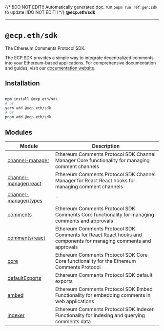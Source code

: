 {/*
  !!DO NOT EDIT!!
  Automatically generated doc.
  run `pnpm run ref:gen:sdk` to update
  !!DO NOT EDIT!!
*/}
**@ecp.eth/sdk**

***

# `@ecp.eth/sdk`

The Ethereum Comments Protocol SDK.

The ECP SDK provides a simple way to integrate decentralized comments into your Ethereum-based applications. For comprehensive documentation and guides, visit our [documentation website](https://docs.ethcomments.xyz).

## Installation

```bash

npm install @ecp.eth/sdk
# or
yarn add @ecp.eth/sdk
# or
pnpm add @ecp.eth/sdk
```

## Modules

| Module | Description |
| ------ | ------ |
| [channel-manager](/sdk-reference/channel-manager/index.mdx) | Ethereum Comments Protocol SDK Channel Manager Core functionality for managing comment channels |
| [channel-manager/react](/sdk-reference/channel-manager/react/index.mdx) | Ethereum Comments Protocol SDK Channel Manager for React React hooks for managing comment channels |
| [channel-manager/types](/sdk-reference/channel-manager/types/index.mdx) | - |
| [comments](/sdk-reference/comments/index.mdx) | Ethereum Comments Protocol SDK Comments Core functionality for managing comments and approvals |
| [comments/react](/sdk-reference/comments/react/index.mdx) | Ethereum Comments Protocol SDK Comments for React React hooks and components for managing comments and approvals |
| [core](/sdk-reference/core/index.mdx) | Ethereum Comments Protocol SDK Core Core functionality for the Ethereum Comments Protocol |
| [defaultExports](/sdk-reference/defaultExports/index.mdx) | Ethereum Comments Protocol SDK default exports |
| [embed](/sdk-reference/embed/index.mdx) | Ethereum Comments Protocol SDK Embed Functionality for embedding comments in web applications |
| [indexer](/sdk-reference/indexer/index.mdx) | Ethereum Comments Protocol SDK Indexer Functionality for indexing and querying comments data |
